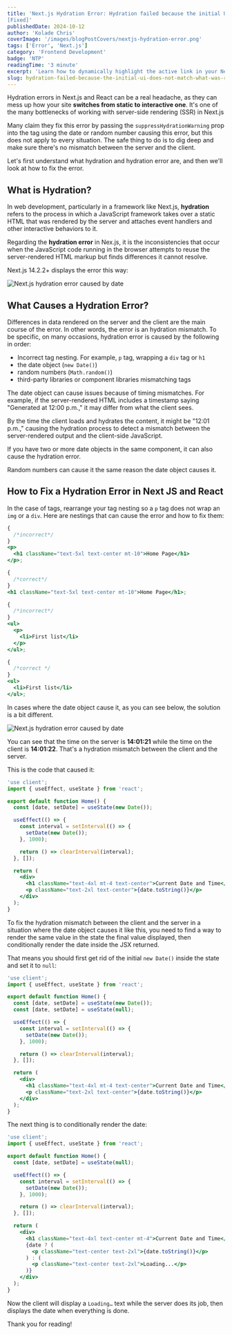 ```yaml
---
title: 'Next.js Hydration Error: Hydration failed because the initial UI does not match what was rendered on the server
[Fixed]'
publishedDate: 2024-10-12
author: 'Kolade Chris'
coverImage: '/images/blogPostCovers/nextjs-hydration-error.png'
tags: ['Error', 'Next.js']
category: 'Frontend Development'
badge: 'NTP'
readingTime: '3 minute'
excerpt: 'Learn how to dynamically highlight the active link in your Next.js project navigation for improved user experience'
slug: hydration-failed-because-the-initial-ui-does-not-match-what-was-rendered-on-the-server
---
```


Hydration errors in Next.js and React can be a real headache, as they can mess up how your site **switches from static to interactive one**. It's one of the many bottlenecks of working with server-side rendering (SSR) in Next.js

Many claim they fix this error by passing the `suppressHydrationWarning` prop into the tag using the date or random number causing this error, but this does not apply to every situation. The safe thing to do is to dig deep and make sure there's no mismatch between the server and the client.

Let's first understand what hydration and hydration error are, and then we'll look at how to fix the error.

## What is Hydration?

In web development, particularly in a framework like Next.js, **hydration** refers to the process in which a JavaScript framework takes over a static HTML that was rendered by the server and attaches event handlers and other interactive behaviors to it.

Regarding the **hydration error** in Nex.js, it is the inconsistencies that occur when the JavaScript code running in the browser attempts to reuse the server-rendered HTML markup but finds differences it cannot resolve.

Next.js 14.2.2+ displays the error this way:

![Next.js hydration error caused by date](../../../public/images/blogPostImages/next-hydration-error/next-hydration-error-example.png)

## What Causes a Hydration Error?

Differences in data rendered on the server and the client are the main course of the error. In other words, the error is an hydration mismatch. To be specific, on many occasions, hydration error is caused by the following in order:

- Incorrect tag nesting. For example, `p` tag, wrapping a `div` tag or `h1`
- the date object (`new Date()`)
- random numbers (`Math.random()`)
- third-party libraries or component libraries mismatching tags

The date object can cause issues because of timing mismatches. For example, if the server-rendered HTML includes a timestamp saying "Generated at 12:00 p.m.," it may differ from what the client sees.

By the time the client loads and hydrates the content, it might be "12:01 p.m.," causing the hydration process to detect a mismatch between the server-rendered output and the client-side JavaScript.

If you have two or more date objects in the same component, it can also cause the hydration error.

Random numbers can cause it the same reason the date object causes it.

## How to Fix a Hydration Error in Next JS and React

In the case of tags, rearrange your tag nesting so a `p` tag does not wrap an `img` or a `div`. Here are nestings that can cause the error and how to fix them:

```jsx
{
  /*incorrect*/
}
<p>
  <h1 className="text-5xl text-center mt-10">Home Page</h1>
</p>;

{
  /*correct*/
}
<h1 className="text-5xl text-center mt-10">Home Page</h1>;

{
  /*incorrect*/
}
<ul>
  <p>
    <li>First list</li>
  </p>
</ul>;

{
  /*correct */
}
<ul>
  <li>First list</li>
</ul>;
```

In cases where the date object cause it, as you can see below, the solution is a bit different.

![Next.js hydration error caused by date](../../../public/images/blogPostImages/next-hydration-error/next-hydration-error-with-dates.png)

You can see that the time on the server is **14:01:21** while the time on the client is **14:01:22**. That's a hydration mismatch between the client and the server.

This is the code that caused it:

```jsx
'use client';
import { useEffect, useState } from 'react';

export default function Home() {
  const [date, setDate] = useState(new Date());

  useEffect(() => {
    const interval = setInterval(() => {
      setDate(new Date());
    }, 1000);

    return () => clearInterval(interval);
  }, []);

  return (
    <div>
      <h1 className="text-4xl mt-4 text-center">Current Date and Time</h1>
      <p className="text-2xl text-center">{date.toString()}</p>
    </div>
  );
}
```

To fix the hydration mismatch between the client and the server in a situation where the date object causes it like this, you need to find a way to render the same value in the state the final value displayed, then conditionally render the date inside the JSX returned.

That means you should first get rid of the initial `new Date()` inside the state and set it to `null`:

```jsx del={5} ins={6}
'use client';
import { useEffect, useState } from 'react';

export default function Home() {
  const [date, setDate] = useState(new Date());
  const [date, setDate] = useState(null);

  useEffect(() => {
    const interval = setInterval(() => {
      setDate(new Date());
    }, 1000);

    return () => clearInterval(interval);
  }, []);

  return (
    <div>
      <h1 className="text-4xl mt-4 text-center">Current Date and Time</h1>
      <p className="text-2xl text-center">{date.toString()}</p>
    </div>
  );
}
```

The next thing is to conditionally render the date:

```jsx ins={18-22}
'use client';
import { useEffect, useState } from 'react';

export default function Home() {
  const [date, setDate] = useState(null);

  useEffect(() => {
    const interval = setInterval(() => {
      setDate(new Date());
    }, 1000);

    return () => clearInterval(interval);
  }, []);

  return (
    <div>
      <h1 className="text-4xl text-center mt-4">Current Date and Time</h1>
      {date ? (
        <p className="text-center text-2xl">{date.toString()}</p>
      ) : (
        <p className="text-center text-2xl">Loading...</p>
      )}
    </div>
  );
}
```

Now the client will display a `Loading…` text while the server does its job, then displays the date when everything is done.

Thank you for reading!
